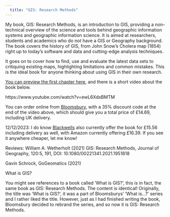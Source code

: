 ```yaml
---
  title: "GIS: Research Methods"
---
```


My book, GIS: Research Methods, is an introduction to GIS, providing a non-technical overview of the science and tools behind geographic information systems and geographic information science. It is aimed at researchers, students and academics who do not have a GIS or Geography background. The book covers the history of GIS, from John Snow's Cholera map (1854) right up to today's software and data and cutting-edge analysis techniques.

It goes on to cover how to find, use and evaluate the latest data sets to critiquing existing maps, highlighting limitations and common mistakes. This is the ideal book for anyone thinking about using GIS in their own research.

[You can preview the first chapter here](https://bloomsburycp3.codemantra.com/viewer/5fd9ff26e21b8400014cbfa0), and there is a short video about the book below.

https://www.youtube.com/watch?v=ewL6XdxBMTM

You can order online from [Bloomsbury](https://www.bloomsbury.com/uk/gis-9781350129559/), with a 35% discount code at the end of the video above, which should give you a total price of £14.69, including UK delivery.

12/12/2023: I do know [Blackwells](https://blackwells.co.uk/bookshop/product/What-Is-GIS-by-Nick-Bearman-author/9781350129559) also currently offer the book for £15.56 including delivery as well, with Amazon currently offering £16.39. If you see it anywhere cheaper, let me know!

Reviews: William A. Wetherholt (2021) GIS: Research Methods, Journal of Geography, 120:5, 191, DOI: 10.1080/00221341.2021.1951818

Gavin Schrock, GoGeomatics (2021)

What is GIS?

You might see references to a book called 'What is GIS?', this is in fact, the same book as GIS: Research Methods. The content is identical! Originally, the title was 'What is GIS?', it was a part of Bloomsburys' 'What is...?' series and I rather liked the title. However, just as I had finished writing the book, Bloomsbury decided to rebrand the series, and so now it is GIS: Research Methods.
